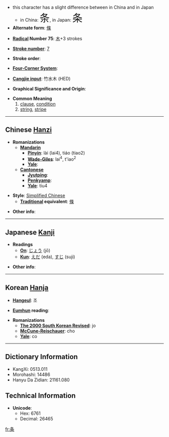 *this character has a slight difference between in China and in Japan
**in China: <font size="6"><font lang="zh">条</font></font>, in Japan: <font size="6"><font lang="ja">条</font></font>
* '''Alternate form''': [[條]]

* '''[[Wiktionary:Chinese radical index| Radical]] Number 75''': [[Wiktionary:Chinese radical index 木|木]]+3 strokes

* '''[[Wiktionary:Chinese total strokes index|Stroke number]]''': [[Wiktionary:Chinese total strokes index 7|7]]

* '''Stroke order''': 

* '''[[Wiktionary:Chinese four corner index|Four-Corner System]]''': 

* '''[[Wiktionary:Chinese Cangjie index|Cangjie input]]''': 竹水木 (HED)

* '''Graphical Significance and Origin''': 

* '''Common Meaning'''
*#[[clause]], [[condition]]
*# [[string]], [[stripe]]


----

== Chinese [[Hanzi]] ==

* '''Romanizations'''
** '''[[Mandarin]]'''
*** '''[[Pinyin]]''': lài (lai4), tiáo (tiao2)
*** '''[[Wade-Giles]]''': lai<sup>4</sup>, t'iao<sup>2</sup>
*** '''[[Yale]]''': 
** '''[[Cantonese]]'''
*** '''[[Jyutping]]''':
*** '''[[Penkyamp]]''': 
*** '''[[Yale]]''': tiu4

* '''Style''': [[Simplified Chinese]] 
** '''[[Traditional Chinese|Traditional]] equivalent''': [[條]]

* '''Other info''': 

----

== Japanese [[Kanji]] ==

* '''Readings'''
** '''[[On]]''': [[じょう]] (jō)
** '''[[Kun]]''': [[えだ]] (eda), [[すじ]] (suji)

* '''Other info''':  

----

== Korean [[Hanja]] ==

* '''[[Hangeul]]''': 조

* '''[[Eumhun]] reading''': 

* '''Romanizations'''
** '''[[The 2000 South Korean Revised Romanization|The 2000 South Korean Revised]]''': jo
** '''[[McCune-Reischauer]]''': cho
** '''[[Yale]]''': co

----

== Dictionary Information ==

* KangXi: 0513.011
* Morohashi: 14486
* Hanyu Da Zidian: 21161.080

== Technical Information ==

* '''Unicode''':
** Hex: 6761
** Decimal: 26465

[[fr:条]]